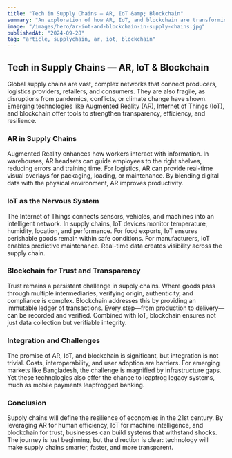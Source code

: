 ```yaml
---
title: "Tech in Supply Chains — AR, IoT &amp; Blockchain"
summary: "An exploration of how AR, IoT, and blockchain are transforming supply chains with transparency, efficiency, and resilience."
image: "/images/hero/ar-iot-and-blockchain-in-supply-chains.jpg"
publishedAt: "2024-09-28"
tag: "article, supplychain, ar, iot, blockchain"
---
```


## Tech in Supply Chains — AR, IoT &amp; Blockchain

Global supply chains are vast, complex networks that connect producers, logistics providers, retailers, and consumers. They are also fragile, as disruptions from pandemics, conflicts, or climate change have shown. Emerging technologies like Augmented Reality (AR), Internet of Things (IoT), and blockchain offer tools to strengthen transparency, efficiency, and resilience.

### AR in Supply Chains

Augmented Reality enhances how workers interact with information. In warehouses, AR headsets can guide employees to the right shelves, reducing errors and training time. For logistics, AR can provide real-time visual overlays for packaging, loading, or maintenance. By blending digital data with the physical environment, AR improves productivity.

### IoT as the Nervous System

The Internet of Things connects sensors, vehicles, and machines into an intelligent network. In supply chains, IoT devices monitor temperature, humidity, location, and performance. For food exports, IoT ensures perishable goods remain within safe conditions. For manufacturers, IoT enables predictive maintenance. Real-time data creates visibility across the supply chain.

### Blockchain for Trust and Transparency

Trust remains a persistent challenge in supply chains. Where goods pass through multiple intermediaries, verifying origin, authenticity, and compliance is complex. Blockchain addresses this by providing an immutable ledger of transactions. Every step—from production to delivery—can be recorded and verified. Combined with IoT, blockchain ensures not just data collection but verifiable integrity.

### Integration and Challenges

The promise of AR, IoT, and blockchain is significant, but integration is not trivial. Costs, interoperability, and user adoption are barriers. For emerging markets like Bangladesh, the challenge is magnified by infrastructure gaps. Yet these technologies also offer the chance to leapfrog legacy systems, much as mobile payments leapfrogged banking.

### Conclusion

Supply chains will define the resilience of economies in the 21st century. By leveraging AR for human efficiency, IoT for machine intelligence, and blockchain for trust, businesses can build systems that withstand shocks. The journey is just beginning, but the direction is clear: technology will make supply chains smarter, faster, and more transparent.
